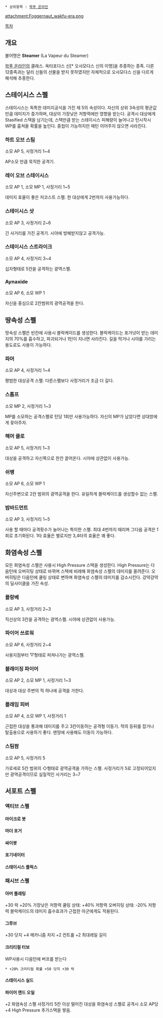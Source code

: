  * 상위항목 : [[왁푸 온라인]]

{{{+1 '''The Foggernauts' Steam'''}}}

attachment:Foggernaut_wakfu-era.png

[[목차]]
== 개요 ==
불어명은 '''Steamer''' (La Vapeur du Steamer)

[[왁푸 온라인]]의 클래스.
옥타포다스 신[* 오사모다스 신의 이명]을 추종하는 종족.
다른 12종족과는 달리 신들의 선물을 받지 못하였지만 자체적으로 오사모다스 신을 다르게 해석해 추종한다. 
== 스테이시스 스펠 ==
스테이시스는 독특한 데미지공식을 가진 제 5의 속성이다.
자신의 상위 3속성의 평균값 만큼 데미지가 증가하며, 대상의 가장낮은 저항력에만 영향을 받는다.
공격시 대상에게 Stasified 스택을 남기는데, 스택만큼 받는 스테이시스 피해량이 늘어나고 턴시작시 WP를 훔쳐올 확률을 높인다. 중첩이 가능하지만 매턴 이어주지 않으면 사라진다.
=== 하트 오브 스팀 ===
소모 AP 5, 사정거리 1~4

AP소모 만큼 묵직한 공격기.
=== 레이 오브 스테이시스 ===
소모 AP 1, 소모 MP 1, 사정거리 1~5

데미지 효율이 좋은 저코스트 스펠. 한 대상에게 2번까지 사용가능하다.
=== 스테이시스 샷 ===
소모 AP 3, 사정거리 2~6

긴 사거리를 가진 공격기. 시야에 방해받지않고 공격가능.
=== 스테이시스 스트라이크 ===
소모 AP 4, 사정거리 3~4

십자형태로 5칸을 공격하는 광역스펠.
=== Aynaxide ===
소모 AP 6, 소모 WP 1

자신을 중심으로 2칸범위의 광역공격을 한다.
== 땅속성 스펠 ==
땅속성 스펠은 빈칸에 사용시 블락케이드를 생성한다.
블락케이드는 포거넛이 받는 데미지의 70%를 흡수하고, 파괴되거나 1턴이 지나면 사라진다. 길을 막거나 시야를 가리는 용도로도 사용이 가능하다.
=== 파머 ===
소모 AP 4, 사정거리 1~4

평범한 대상공격 스펠. 다른스펠보다 사정거리가 조금 더 길다.
=== 스톰프 ===
소모 MP 2, 사정거리 1~3

MP를 소모하는 공격스펠로 턴당 1회만 사용가능하다. 자신의 MP가 남았다면 상대방에게 꽂아주자.
=== 해머 클로 ===
소모 AP 5, 사정거리 1~3

대상을 공격하고 자신쪽으로 한칸 끌어온다. 시야에 상관없이 사용가능.
=== 쉬뱅 ===
소모 AP 6, 소모 WP 1

자신주변으로 2칸 범위의 광역공격을 한다. 유일하게 블락케이드를 생성할수 없는 스펠.
=== 밤바드먼트 ===
소모 AP 3, 사정거리 1~5

사용 할 때마다 공격횟수가 늘어나는 특이한 스펠. 최대 4번까지 때리며 그다음 공격은 1회로 초기화된다.
1타 효율은 별로지만 3,4타의 효율은 꽤 좋다.
== 화염속성 스펠 ==
모든 화염속성 스펠은 사용시 High Pressure 스택을 생성한다. 
High Pressure는 다음턴에 오버히팅 상태로 바뀌며 스택에 비례해 화염속성 스펠의 데미지를 올려준다. 오버히팅은 다음턴에 쿨링 상태로 변하며 화염속성 스펠의 데미지를 감소시킨다. 강약강약의 딜사이클을 가진 속성.
=== 플랑베 ===
소모 AP 3, 사정거리 2~3

직선상의 3칸을 공격하는 광역스펠. 시야에 상관없이 사용가능.
=== 파이어 쓰로워 ===
소모 AP 6, 사정거리 2~4

사용지점부터 ▽형태로 퍼져나가는 광역스펠.
=== 블래이징 파이어 ===
소모 AP 2, 소모 MP 1, 사정거리 1~3

대상과 대상 주변의 적 하나에 공격을 가한다.
=== 플래임 피버 ===
소모 AP 4, 소모 WP 1, 사정거리 1

근접한 대상을 통과해 데미지를 주고 3칸이동하는 공격형 이동기. 적의 등뒤를 잡거나 탈출용으로 사용하기 좋다. 맨땅에 사용해도 이동이 가능하다.
=== 스팀팜 ===
소모 AP 5, 사정거리 5

가로세로 5칸 범위의 ◇형태로 광역공격을 가하는 스펠. 사정거리가 5로 고정되어있지만 광역공격이므로 실질적인 사거리는 3~7
== 서포트 스펠 ==
=== 액티브 스펠 ===
==== 마이크로 봇 ====
==== 마더 포거 ====
==== 싸이봇 ====
==== 포기네이터 ====
==== 스태이시스 플럭스 ====

=== 패시브 스펠 ===
==== 아머 플래팅 ====
+30 락 +20% 가장낮은 저항력
쿨링 상태: +40% 저항력
오버히팅 상태: -20% 저항력
블락케이드의 데미지 흡수효과가 근접한 아군에게도 적용된다.
==== 그루브 ====
+30 닷지 +4 메카니즘 차지
+2 컨트롤 +2 최대레일 길이
==== 크리티컬 터보 ====
WP사용시 다음턴에 버프를 받는다
 * +20% 크리티컬 확률 +50 닷지 +30 락
==== 스태이시스 실드 ====
==== 파이어 앤드 오일 ====
+2 화염속성 스펠 사정거리
5칸 이상 떨어진 대상을 화염속성 스펠로 공격시 소모 AP당 +4 High Pressure 추가스택을 쌓음.
